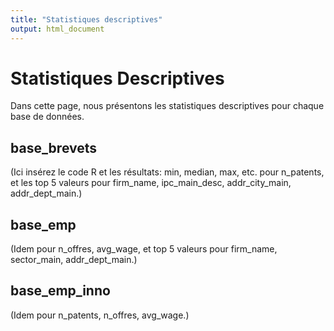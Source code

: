 ```yaml
---
title: "Statistiques descriptives"
output: html_document
---
```


# Statistiques Descriptives

Dans cette page, nous présentons les statistiques descriptives pour chaque base de données.

## base_brevets

(Ici insérez le code R et les résultats: min, median, max, etc. pour n_patents, et les top 5 valeurs pour firm_name, ipc_main_desc, addr_city_main, addr_dept_main.)

## base_emp

(Idem pour n_offres, avg_wage, et top 5 valeurs pour firm_name, sector_main, addr_dept_main.)

## base_emp_inno

(Idem pour n_patents, n_offres, avg_wage.)

